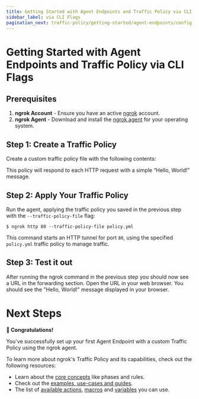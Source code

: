 ```yaml
---
title: Getting Started with Agent Endpoints and Traffic Policy via CLI Flags
sidebar_label: via CLI Flags
pagination_next: traffic-policy/getting-started/agent-endpoints/config-file
---
```



# Getting Started with Agent Endpoints and Traffic Policy via CLI Flags

## Prerequisites

1. **ngrok Account** - Ensure you have an active [ngrok](https://dashboard.ngrok.com/) account.
2. **ngrok Agent** - Download and install the [ngrok agent](https://ngrok.com/download) for your operating system.

## Step 1: Create a Traffic Policy

Create a custom traffic policy file with the following contents:

<GettingStarted />

This policy will respond to each HTTP request with a simple “Hello, World!” message.

## Step 2: Apply Your Traffic Policy

Run the agent, applying the traffic policy you saved in the previous step with the `--traffic-policy-file` flag:

```
$ ngrok http 80 --traffic-policy-file policy.yml
```

This command starts an HTTP tunnel for port `80`, using the specified `policy.yml` traffic policy to manage traffic.

## Step 3: Test it out

After running the ngrok command in the previous step you should now see a URL in the forwarding section. Open the URL
in your web browser. You should see the "Hello, World!" message displayed in your browser.

# Next Steps

**🎉 Congratulations!**

You've successfully set up your first Agent Endpoint with a custom Traffic Policy using the ngrok agent.

To learn more about ngrok's Traffic Policy and its capabilities, check out the following resources:

- Learn about the [core concepts](/traffic-policy/concepts/) like phases and rules.
- Check out the [examples, use-cases and guides](/traffic-policy/examples/a-b-tests/).
- The list of [available actions](/traffic-policy/actions/), [macros](/traffic-policy/macros/) and [variables](/traffic-policy/variables/) you can use.
